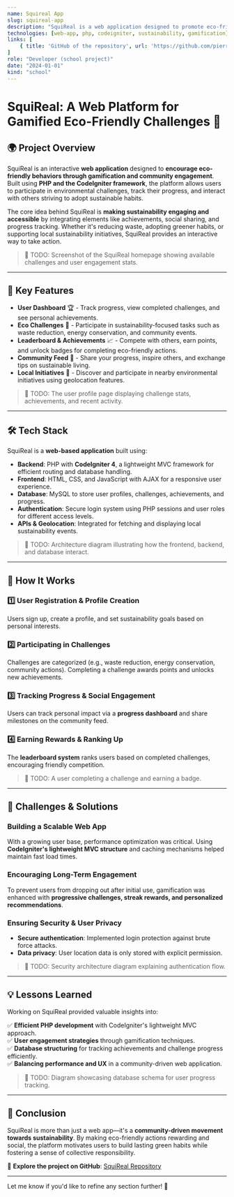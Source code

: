 ```yaml
---
name: Squireal App
slug: squireal-app
description: "SquiReal is a web application designed to promote eco-friendly habits through gamification. Built with PHP and CodeIgniter, it allows users to participate in sustainability challenges, track their progress, and engage with a community. The platform features achievements, leaderboards, and local initiatives to make environmental actions more engaging and rewarding."
technologies: [web-app, php, codeigniter, sustainability, gamification]
links: [
    { title: 'GitHub of the repository', url: 'https://github.com/pierregueroult/squireal'}
]
role: "Developer (school project)"
date: "2024-01-01"
kind: "school"
---
```


<NoTranslation />

# SquiReal: A Web Platform for Gamified Eco-Friendly Challenges 🌱  

## 🌍 Project Overview  

SquiReal is an interactive **web application** designed to **encourage eco-friendly behaviors through gamification and community engagement**. Built using **PHP and the CodeIgniter framework**, the platform allows users to participate in environmental challenges, track their progress, and interact with others striving to adopt sustainable habits.  

The core idea behind SquiReal is **making sustainability engaging and accessible** by integrating elements like achievements, social sharing, and progress tracking. Whether it's reducing waste, adopting greener habits, or supporting local sustainability initiatives, SquiReal provides an interactive way to take action.  

> 📌 TODO: Screenshot of the SquiReal homepage showing available challenges and user engagement stats.  

---

## 🚀 Key Features  

- **User Dashboard** 🏆 - Track progress, view completed challenges, and see personal achievements.  
- **Eco Challenges** 🌿 - Participate in sustainability-focused tasks such as waste reduction, energy conservation, and community events.  
- **Leaderboard & Achievements** 📈 - Compete with others, earn points, and unlock badges for completing eco-friendly actions.  
- **Community Feed** 💬 - Share your progress, inspire others, and exchange tips on sustainable living.  
- **Local Initiatives** 📍 - Discover and participate in nearby environmental initiatives using geolocation features.  

> 📌 TODO: The user profile page displaying challenge stats, achievements, and recent activity.  

---

## 🛠️ Tech Stack  

SquiReal is a **web-based application** built using:  

- **Backend**: PHP with **CodeIgniter 4**, a lightweight MVC framework for efficient routing and database handling.  
- **Frontend**: HTML, CSS, and JavaScript with AJAX for a responsive user experience.  
- **Database**: MySQL to store user profiles, challenges, achievements, and progress.  
- **Authentication**: Secure login system using PHP sessions and user roles for different access levels.  
- **APIs & Geolocation**: Integrated for fetching and displaying local sustainability events.  

> 📌 TODO: Architecture diagram illustrating how the frontend, backend, and database interact.  

---

## 🔄 How It Works  

### 1️⃣ User Registration & Profile Creation  

Users sign up, create a profile, and set sustainability goals based on personal interests.  

### 2️⃣ Participating in Challenges  

Challenges are categorized (e.g., waste reduction, energy conservation, community actions). Completing a challenge awards points and unlocks new achievements.  

### 3️⃣ Tracking Progress & Social Engagement  

Users can track personal impact via a **progress dashboard** and share milestones on the community feed.  

### 4️⃣ Earning Rewards & Ranking Up  

The **leaderboard system** ranks users based on completed challenges, encouraging friendly competition.  

> 📌 TODO: A user completing a challenge and earning a badge.  

---

## 🎯 Challenges & Solutions  

### **Building a Scalable Web App**  

With a growing user base, performance optimization was critical. Using **CodeIgniter's lightweight MVC structure** and caching mechanisms helped maintain fast load times.  

### **Encouraging Long-Term Engagement**  

To prevent users from dropping out after initial use, gamification was enhanced with **progressive challenges, streak rewards, and personalized recommendations**.  

### **Ensuring Security & User Privacy**  

- **Secure authentication**: Implemented login protection against brute force attacks.  
- **Data privacy**: User location data is only stored with explicit permission.  

> 📌 TODO: Security architecture diagram explaining authentication flow.  

---

## 💡 Lessons Learned  

Working on SquiReal provided valuable insights into:  

✅ **Efficient PHP development** with CodeIgniter's lightweight MVC approach.  
✅ **User engagement strategies** through gamification techniques.  
✅ **Database structuring** for tracking achievements and challenge progress efficiently.  
✅ **Balancing performance and UX** in a community-driven web application.  

> 📌 TODO: Diagram showcasing database schema for user progress tracking.  

---

## 📢 Conclusion  

SquiReal is more than just a web app—it's a **community-driven movement towards sustainability**. By making eco-friendly actions rewarding and social, the platform motivates users to build lasting green habits while fostering a sense of collective responsibility.  

🔗 **Explore the project on GitHub**: [SquiReal Repository](https://github.com/pierregueroult/squireal)  

---

Let me know if you'd like to refine any section further! 🚀  